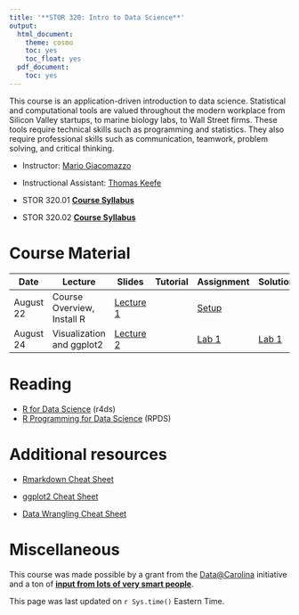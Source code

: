 ```yaml
---
title: '**STOR 320: Intro to Data Science**'
output:
  html_document:
    theme: cosmo
    toc: yes
    toc_float: yes
  pdf_document:
    toc: yes
---
```



This course is an application-driven introduction to data science. Statistical and computational tools are valued throughout the modern workplace from Silicon Valley startups, to marine biology labs, to Wall Street firms. These tools require technical skills such as programming and statistics. They also require professional skills such as communication, teamwork, problem solving, and critical thinking.


- Instructor: [Mario Giacomazzo](http://www.supermariogiacomazzo.com/)

- Instructional Assistant: [Thomas Keefe](http://stat-or.unc.edu/people/graduate-students-department)

- STOR 320.01 **[Course Syllabus](https://drive.google.com/file/d/1J4SmWeiOrxTWhPXM9CVXpI8KEGFwe7Fe/view?usp=sharing)**

- STOR 320.02 **[Course Syllabus](https://drive.google.com/file/d/1NVOiTKvoTE6qKbqz7uE_NkLUTgE3quCP/view?usp=sharing
)**

# **Course Material**


| Date | Lecture | Slides | Tutorial | Assignment | Solutions|
|------|--------|-------|-------|-------|-------|
|August 22 |Course Overview, Install R | [Lecture 1](https://drive.google.com/file/d/1vjsgH0VzgcmeExx3g7hHnolXSgP0Dy7X/view?usp=sharing) || [Setup](http://rpubs.com/redrobincl/299923)|||
|August 24 |Visualization and ggplot2 | [Lecture 2](https://www.dropbox.com/s/3kewdkom4r7ht5e/STOR%20320%20Lecture%202%2008-25-17.pptx?dl=0) || [Lab 1](https://drive.google.com/file/d/1MYjHq9YNxaPAni4Bin8GeEuOT68ilgZW/view?usp=sharing)|[Lab 1](Assignments/Lab 1/Solutions_1.html)|
<!-- |August 28 | ggplot Wrap-up and Workflow Basics| [Lecture 3](https://www.dropbox.com/s/403yr1vxniw7ave/STOR%20320%20Lecture%203%2008-28-17.pptx?dl=0) | [Reading for 8-28](http://rpubs.com/redrobincl/302494)| -->
<!-- |August 30 | Data Transformations with Dplyr| [Lecture 4](https://www.dropbox.com/s/2so7c7nr4pc9cwb/STOR%20320%20Lecture%204%2008-30-17.pptx?dl=0) | [Homework for 8-30](http://rpubs.com/redrobincl/302710)| -->
<!-- |Sept. 1 | Data Transformations with Dplyr| [Class Activity](https://www.dropbox.com/s/knonga5b5dzlu0h/STOR%20320%20%E2%80%93%20Class%20Activity%20090117.docx?dl=0) | [Homework for Sept 1](http://rpubs.com/redrobincl/303670)| -->
<!-- |Sept. 6 | Data Transformations with Dplyr| [Still Lecture 4 ](https://www.dropbox.com/s/2so7c7nr4pc9cwb/STOR%20320%20Lecture%204%2008-30-17.pptx?dl=0) | [Homework for Sept 6](http://rpubs.com/redrobincl/303670)| -->
<!-- |Sept. 8 | Workflow - Scripts, RMarkdown| [Lecture 5 ](https://www.dropbox.com/s/qzprzcyllm481mz/STOR%20320%20Lecture%204%2008-30-17.pptx?dl=0) | [Data Analysis 1](http://rpubs.com/redrobincl/305377)| -->
<!-- |Sept. 11 | Exploratory Data Analysis| [Lecture 6 ](https://www.dropbox.com/s/6vjlvmvi39v79oj/STOR%20320%20Lecture%206%2009-14-17.pptx?dl=0) | | -->
<!-- |Sept. 13 | Exploratory Data Analysis| [Lecture 7 ](https://www.dropbox.com/s/wmvimtcx3y35l8k/STOR%20320%20Lecture%207%2009-13-17.pptx?dl=0) |[Homework](http://rpubs.com/redrobincl/307274) | -->
<!-- |Sept. 15 | Tibbles and R Projects| [Class Activity ](http://rpubs.com/redrobincl/307978) |[Activity as .rmd](https://www.dropbox.com/s/h5huqubm36052bo/September%2015%20Class%20activity.Rmd?dl=0) | -->
<!-- |Sept. 18 | Importing Data| [Lecture 9 ](https://www.dropbox.com/s/gsscenxrw4ken4c/STOR%20320%20Lecture%209%2009-18-17.pptx?dl=0) |[heights.csv](https://www.dropbox.com/s/bjvbfman7i7qhu2/heights.csv?dl=0) | -->
<!-- |Sept. 20 | Tidy Data| [Lecture 10 ](https://www.dropbox.com/s/hqjoiosey01jibs/STOR%20320%20Lecture%2010%2009-20-17.pptx?dl=0) |[MOMA_art.csv](https://drive.google.com/open?id=0B2lwGKhIFjYYb0NMSF92dTVGQ3c)  [MOMA_artists.csv](https://drive.google.com/open?id=0B2lwGKhIFjYYRktDeWtvWHcta3M) | -->
<!-- |Sept. 22 | Tidy Data [Lecture 11 ](https://idc9.github.io/stor390/slides/joins.pdf) |[Joins Homework](https://www.dropbox.com/s/6ew8e0jud3tabsq/joins_lab.Rmd?dl=0) | -->
<!-- |Sept. 25 | Tidy Data - Wrap-up| [Lecture 10 Redux ](https://www.dropbox.com/s/hqjoiosey01jibs/STOR%20320%20Lecture%2010%2009-20-17.pptx?dl=0) |[HW Due Weds.](https://www.dropbox.com/s/6vw4oo6v0cd7zgw/Homework%20Assigned%20Sept%2025%20.Rmd?dl=0) [Script last class](https://www.dropbox.com/s/37dk92fqnkagnq1/Commands_from_Wed_920.R?dl=0)|  -->
<!-- |Sept. 27 | Owning Strings| [Notes ](https://www.dropbox.com/s/43iu67q9iy08x1w/Regex_notes.Rmd?dl=0) |[Slides_______](https://www.dropbox.com/s/2o87qjlm9t2qwew/regex_slides.html?dl=0)     [HW for Friday](http://rpubs.com/redrobincl/312852)|  -->
<!-- |Sept. 29 | Owning Strings| [Slides as Rmd](https://www.dropbox.com/s/b7pdmt2cvlhyo9f/regex_slides.Rmd?dl=0) |[Data Analysis 2](http://rpubs.com/redrobincl/313107)| -->
<!-- |Oct. 2 | Factors| [Slides Lecture 12 ](https://www.dropbox.com/s/3c8naqpeky1yaxk/STOR%20320%20Lecture%2012%2010-02-17.pptx?dl=0) ||  -->
<!-- |Oct. 4 | Programming and Vectors| [Notes L13](http://rpubs.com/redrobincl/314665) |[Slides](http://rpubs.com/redrobincl/315843)| -->
<!-- |Oct. 6 | Programming Lab| [Lab](http://rpubs.com/redrobincl/315815) || -->
<!-- |Oct. 9 | Lists and Loops| [Slides](https://www.dropbox.com/s/d3tvv925un6adla/STOR%20320%20Lecture%2014%2010-09-17.pptx?dl=0) |[HW](https://www.dropbox.com/s/vpebg17uampf706/HW%20for%20Lecture%2014.pptx?dl=0)| -->
<!-- |Oct. 11 | Lists and Loops|[Slides](https://www.dropbox.com/s/d3tvv925un6adla/STOR%20320%20Lecture%2014%2010-09-17.pptx?dl=0) |[Loops HW](http://rpubs.com/redrobincl/316969)| -->
<!-- |Oct. 13 | Intro to Models|[Slides](https://www.dropbox.com/s/svh1yb2cvkgwdz0/STOR%20320%20Lecture%2015%2010-13-17.pptx?dl=0) |[Reading](http://rpubs.com/redrobincl/318157)| -->
<!-- |Oct. 16 | Intro to Models|[Slides](https://www.dropbox.com/s/svh1yb2cvkgwdz0/STOR%20320%20Lecture%2015%2010-13-17.pptx?dl=0) |[HW Due 10-23](http://rpubs.com/redrobincl/319124)| -->
<!-- |Oct. 23 | Intro to Shiny|[Shiny Notes](http://rpubs.com/redrobincl/321857) [Shiny Rmd](https://www.dropbox.com/s/6ndqep5kresuolo/shiny.Rmd?dl=0) |[Apps for Class](https://www.dropbox.com/s/ba3zzm8sny8tuge/beer2burpees.zip?dl=0)| -->
<!-- |Oct. 25 | Data Ethics|[Lecture](https://drive.google.com/open?id=0B2lwGKhIFjYYbVhrcUE5TnJzYTQ)|[data privacy](http://erichorvitz.com/data_privacy_greater_good.pdf)   [_____NYT Uber](https://www.nytimes.com/2017/04/24/technology/personal-data-firm-slice-unroll-me-backlash-uber.html?hp&action=click&pgtype=Homepage&clickSource=story-heading&module=second-column-region&region=top-news&WT.nav=top-news&_r=0) [Oneill Big Data](https://qz.com/819245/data-scientist-cathy-oneil-on-the-cold-destructiveness-of-big-data/)| -->
<!-- |Oct. 27 | Visualizing Models|[Lecture](https://www.dropbox.com/s/6ut8ki4eynur9ui/STOR%20320%20Lecture%2018%2010-27-17.pptx?dl=0)|[Final Proj Gps](https://www.dropbox.com/s/ukmsxet3gcfkdtl/Final%20Project%20Groups.xls?dl=0) [Final Project](https://www.dropbox.com/s/8i8u8tvla68stpm/description.Rmd?dl=0)|  -->
<!-- |Oct. 30 | Visualizing Models|[Lecture](https://www.dropbox.com/s/6ut8ki4eynur9ui/STOR%20320%20Lecture%2018%2010-27-17.pptx?dl=0)|| -->
<!-- |Nov. 01 | Interaction|[Commands](https://www.dropbox.com/s/ogtcr2e2k4wgfxk/Class%20Commands%20to%20Start%2011-1-17.R?dl=0)|[Homework](http://rpubs.com/redrobincl/325417)| -->
<!-- |Nov. 03 | Interaction (ctd)|[Lecture](https://www.dropbox.com/s/a3uwyj0tsiulq0d/STOR%20320%20Lecture%2018%2011-3-17.pptx?dl=0)|| -->
<!-- |Nov. 06 | Modeling Real Data  |[Activity](https://www.dropbox.com/s/jovc3qvihsbrjnh/STOR%20320%20%E2%80%93%20Diamond%20Activity%20110517.docx?dl=0)|| -->
<!-- |Nov. 10 | Predictive Modeling |[Lecture](https://www.dropbox.com/s/gjnryjbicguu6vt/predictive_modeling.Rmd?dl=0)|[Project Exp An](https://www.dropbox.com/s/q1kzmyvbghvycq2/exploratory_analysis.Rmd?dl=0) [Data Analysis 3](https://www.dropbox.com/s/u50jdu4bsltiy9d/bike_sharing.Rmd?dl=0)| -->
<!-- |Nov. 13 | Get an A on the Project |[Lecture](https://www.dropbox.com/s/0umu2lhlh8gp7u2/communication.key?dl=0)|[Lecture as ppt](https://www.dropbox.com/s/qvupk35xpdj7vo2/communication.pptx?dl=0)| -->
<!-- |Nov. 15 | Classification |[Slides](https://www.dropbox.com/s/vhe5qmad23aawab/slides_classification_md_knn.Rmd?dl=0)|[Everything](https://www.dropbox.com/s/n0qobdswnsrvmse/classification.zip?dl=0)| -->
<!-- |Nov. 20 | Donner Destiny |[Slides](https://www.dropbox.com/s/v5240dew6iif2n7/Donner_Party.Rmd?dl=0)|[Classification Folder   ](https://www.dropbox.com/s/z8ao35ggv2yp2af/classification.zip?dl=0)   [Classification Activity](https://www.dropbox.com/s/d59z1uw6xtzuykr/STOR%20320%20%E2%80%93%20Classification%20Activity%20112017.docx?dl=0)| -->
<!-- |Dec. 4 | Project Presentations and Donners |[Surveys](https://www.dropbox.com/s/eio7oxuyz5n5qsv/Survey%20Links%20for%20Presentations%2012-04-17.docx?dl=0)|[Donner_Modified](https://www.dropbox.com/s/8j7wgalok1f61j5/Donner_Party_update.Rmd?dl=0)  | -->
<!-- |Dec. 4 | Project Presentations and Donners |[Surveys for Exam Day](https://www.dropbox.com/s/heden10bejim063/Survey%20Links%20for%20Presentations%2012-15-17.docx?dl=0)|| -->



# **Reading**

- [R for Data Science](http://r4ds.had.co.nz/) (r4ds)
- [R Programming for Data Science](https://leanpub.com/rprogramming) (RPDS)


# **Additional resources**

- [Rmarkdown Cheat Sheet](https://www.rstudio.com/wp-content/uploads/2016/03/rmarkdown-cheatsheet-2.0.pdf)

- [ggplot2 Cheat Sheet](https://www.rstudio.com/wp-content/uploads/2016/03/rmarkdown-cheatsheet-2.0.pdf)

- [Data Wrangling Cheat Sheet](https://www.rstudio.com/wp-content/uploads/2015/02/data-wrangling-cheatsheet.pdf)

# **Miscellaneous**

This course was made possible by a grant from the [Data@Carolina](http://data.web.unc.edu/) initiative and a ton of [**input from lots of very smart people**](https://docs.google.com/document/d/1EAIiex92oKphCeBAtmJ9NOyKti76QDsC5lz7vbL7Gwo/edit).

This page was last updated on `r Sys.time()` Eastern Time.
